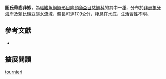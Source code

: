 {{Speciesbox
| name = 圖氏帚齒非鯽
| status = NE
| status_system = IUCN3.1
| image = 
| image_width = 260px
| image_caption = 
| genus = Sarotherodon
| species = tournieri
| authority = [[Daget|Daget]], 1965
| synonyms = *''Tilapia tournieri''<br /><small>Daget, 1965</small> ''
*''Sarotherodon tournieri tournieri''<br /><small>Daget, 1965</small>
*''Tilapia liberiensis''<br /><small>Thys van den Audenaerde, 1971</small>
*''Sarotherodon tournieri liberiensis''<br /><small>Thys van den Audenaerde, 1971</small>
}}
'''圖氏帚齒非鯽'''，為[[輻鰭魚綱|輻鰭魚綱]][[鱸形目|鱸形目]][[隆頭魚亞目|隆頭魚亞目]][[慈鯛科|慈鯛科]]的其中一[[種|種]]，分布於[[非洲|非洲]][[象牙海岸|象牙海岸]]及[[賴比瑞亞|賴比瑞亞]]淡水流域，體長可達17.9公分，棲息在水底，生活習性不明。

== 參考文獻 ==
*{{FishBase_species|genus=Sarotherodon|species=tournieri|year=2013|month=5}}
== 擴展閱讀 ==
{{refbegin}}
{{wikispecies-inline|Sarotherodon tournieri |圖氏帚齒非鯽}}
{{refend}}
{{Taxonbar|from=Q5517893}}

[[Category:帚齒非鯽屬|tournieri]]


{{鱸形目小作品}}
